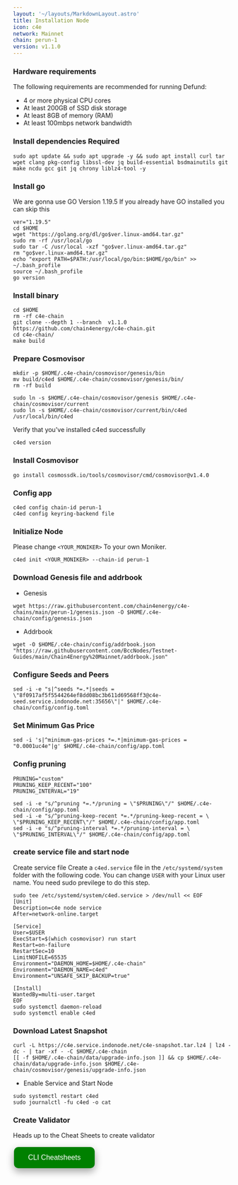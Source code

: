```yaml
---
layout: '~/layouts/MarkdownLayout.astro'
title: Installation Node
icon: c4e
network: Mainnet
chain: perun-1
version: v1.1.0
---
```


### Hardware requirements

The following requirements are recommended for running Defund:

- 4 or more physical CPU cores
- At least 200GB of SSD disk storage
- At least 8GB of memory (RAM)
- At least 100mbps network bandwidth


### Install dependencies Required

```
sudo apt update && sudo apt upgrade -y && sudo apt install curl tar wget clang pkg-config libssl-dev jq build-essential bsdmainutils git make ncdu gcc git jq chrony liblz4-tool -y
```

### Install go

We are gonna use GO Version 1.19.5
If you already have GO installed you can skip this 

```
ver="1.19.5"
cd $HOME
wget "https://golang.org/dl/go$ver.linux-amd64.tar.gz"
sudo rm -rf /usr/local/go
sudo tar -C /usr/local -xzf "go$ver.linux-amd64.tar.gz"
rm "go$ver.linux-amd64.tar.gz"
echo "export PATH=$PATH:/usr/local/go/bin:$HOME/go/bin" >> ~/.bash_profile
source ~/.bash_profile
go version
```

### Install binary

```
cd $HOME
rm -rf c4e-chain
git clone --depth 1 --branch  v1.1.0  https://github.com/chain4energy/c4e-chain.git
cd c4e-chain/
make build
```

### Prepare Cosmovisor
```
mkdir -p $HOME/.c4e-chain/cosmovisor/genesis/bin
mv build/c4ed $HOME/.c4e-chain/cosmovisor/genesis/bin/
rm -rf build
```
```
sudo ln -s $HOME/.c4e-chain/cosmovisor/genesis $HOME/.c4e-chain/cosmovisor/current
sudo ln -s $HOME/.c4e-chain/cosmovisor/current/bin/c4ed /usr/local/bin/c4ed
```

Verify that you've installed c4ed successfully

```
c4ed version
```

### Install Cosmovisor

```
go install cosmossdk.io/tools/cosmovisor/cmd/cosmovisor@v1.4.0
```

### Config app

```
c4ed config chain-id perun-1
c4ed config keyring-backend file
```

### Initialize Node

Please change `<YOUR_MONIKER>` To your own Moniker.

```
c4ed init <YOUR_MONIKER> --chain-id perun-1
```

### Download Genesis file and addrbook

- Genesis

```
wget https://raw.githubusercontent.com/chain4energy/c4e-chains/main/perun-1/genesis.json -O $HOME/.c4e-chain/config/genesis.json
```

- Addrbook

```
wget -O $HOME/.c4e-chain/config/addrbook.json "https://raw.githubusercontent.com/BccNodes/Testnet-Guides/main/Chain4Energy%20Mainnet/addrbook.json"
```

### Configure Seeds and Peers

```
sed -i -e "s|^seeds *=.*|seeds = \"8f0917af5f5544264ef8dd08bc3b611d69568ff3@c4e-seed.service.indonode.net:35656\"|" $HOME/.c4e-chain/config/config.toml
```

### Set Minimum Gas Price
```
sed -i 's|^minimum-gas-prices *=.*|minimum-gas-prices = "0.0001uc4e"|g' $HOME/.c4e-chain/config/app.toml
```

### Config pruning

```
PRUNING="custom"
PRUNING_KEEP_RECENT="100"
PRUNING_INTERVAL="19"

sed -i -e "s/^pruning *=.*/pruning = \"$PRUNING\"/" $HOME/.c4e-chain/config/app.toml
sed -i -e "s/^pruning-keep-recent *=.*/pruning-keep-recent = \
\"$PRUNING_KEEP_RECENT\"/" $HOME/.c4e-chain/config/app.toml
sed -i -e "s/^pruning-interval *=.*/pruning-interval = \
\"$PRUNING_INTERVAL\"/" $HOME/.c4e-chain/config/app.toml
```


### create service file and start node

Create service file
Create a `c4ed.service` file in the `/etc/systemd/system` folder with the following code. 
You can change `USER` with your Linux user name. You need sudo previlege to do this step.

```
sudo tee /etc/systemd/system/c4ed.service > /dev/null << EOF
[Unit]
Description=c4e node service
After=network-online.target

[Service]
User=$USER
ExecStart=$(which cosmovisor) run start
Restart=on-failure
RestartSec=10
LimitNOFILE=65535
Environment="DAEMON_HOME=$HOME/.c4e-chain"
Environment="DAEMON_NAME=c4ed"
Environment="UNSAFE_SKIP_BACKUP=true"

[Install]
WantedBy=multi-user.target
EOF
sudo systemctl daemon-reload
sudo systemctl enable c4ed
```

### Download Latest Snapshot
```
curl -L https://c4e.service.indonode.net/c4e-snapshot.tar.lz4 | lz4 -dc - | tar -xf - -C $HOME/.c4e-chain
[[ -f $HOME/.c4e-chain/data/upgrade-info.json ]] && cp $HOME/.c4e-chain/data/upgrade-info.json $HOME/.c4e-chain/cosmovisor/genesis/upgrade-info.json
```

- Enable Service and Start Node

```
sudo systemctl restart c4ed
sudo journalctl -fu c4ed -o cat
```

### Create Validator

Heads up to the Cheat Sheets to create validator

<a href="https://www.indonode.net/mainnet/c4e/cheat" target="_blank">
  <button style="background-color: green; border: none; color: white; padding: 15px 32px; text-align: center; text-decoration: none; display: inline-block; font-size: 16px; margin: 4px 2px; cursor: pointer; border-radius: 10px; box-shadow: 0 8px 16px 0 rgba(0,0,0,0.2), 0 6px 20px 0 rgba(0,0,0,0.19);" onmouseover="this.style.boxShadow='0 0 0 4px rgba(0,255,0,0.5)'" onmouseout="this.style.boxShadow='0 8px 16px 0 rgba(0,0,0,0.2), 0 6px 20px 0 rgba(0,0,0,0.19)'">CLI Cheatsheets</button>
</a>
